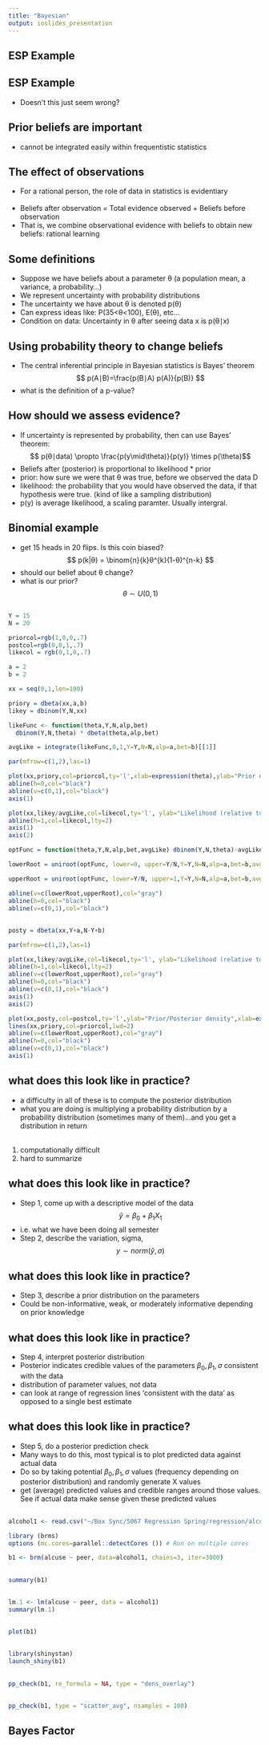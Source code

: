```yaml
---
title: "Bayesian"
output: ioslides_presentation
---
```


## ESP Example 


## ESP Example 

- Doesn't this just seem wrong? 

## Prior beliefs are important

- cannot be integrated easily within frequentistic statistics

## The effect of observations

- For a rational person, the role of data in statistics is evidentiary    
<br>
- Beliefs after observation = Total evidence observed + Beliefs before observation  
- That is, we combine observational evidence with beliefs to obtain new beliefs: rational learning

## Some definitions 
- Suppose we have beliefs about a parameter θ (a population mean, a variance, a probability...)  
- We represent uncertainty with probability distributions   
- The uncertainty we have about θ is denoted p(θ)  
- Can express ideas like: P(35<θ<100), E(θ), etc...  
- Condition on data: Uncertainty in θ after seeing data x is p(θ∣x)

## Using probability theory to change beliefs
- The central inferential principle in Bayesian statistics is Bayes' theorem  
$$ p(A∣B)=\frac{p(B∣A) p(A)}{p(B)} $$ 
- what is the definition of a p-value? 

## How should we assess evidence?
- If uncertainty is represented by probability, then can use Bayes' theorem:    
$$ p(θ∣data) \propto \frac{p(y\mid\theta)}{p(y)} \times p(\theta)$$
- Beliefs after (posterior) is proportional to likelihood * prior
<br>
- prior: how sure we were that θ was true, before we observed the data D    
- likelihood: the probability that you would have observed the data, if that hypothesis were true.  (kind of like a sampling distribution)  
- p(y) is average likelihood, a scaling paramter. Usually intergral. 

## Binomial example ##

- get 15 heads in 20 flips. Is this coin biased? 
$$ p(k|θ) = \binom{n}{k}θ^{k}(1-θ)^{n-k} $$
- should our belief about θ change? 
- what is our prior? 
$$ θ \sim U(0,1) $$ 

##

```r
Y = 15
N = 20
```

```r

priorcol=rgb(1,0,0,.7)
postcol=rgb(0,0,1,.7)
likecol = rgb(0,1,0,.7)

a = 2
b = 2

xx = seq(0,1,len=100)

priory = dbeta(xx,a,b)
likey = dbinom(Y,N,xx)

likeFunc <- function(theta,Y,N,alp,bet)
  dbinom(Y,N,theta) * dbeta(theta,alp,bet)

avgLike = integrate(likeFunc,0,1,Y=Y,N=N,alp=a,bet=b)[[1]]

par(mfrow=c(1,2),las=1)

plot(xx,priory,col=priorcol,ty='l',xlab=expression(theta),ylab="Prior density",yaxt='n',axes=FALSE,lwd=2)
abline(h=0,col="black")
abline(v=c(0,1),col="black")
axis(1)

plot(xx,likey/avgLike,col=likecol,ty='l', ylab="Likelihood (relative to average)",xlab=expression(theta),axes=FALSE,lwd=2)
abline(h=1,col=likecol,lty=2)
axis(1)
axis(2)

optFunc = function(theta,Y,N,alp,bet,avgLike) dbinom(Y,N,theta)-avgLike

lowerRoot = uniroot(optFunc, lower=0, upper=Y/N,Y=Y,N=N,alp=a,bet=b,avgLike=avgLike)$root

upperRoot = uniroot(optFunc, lower=Y/N, upper=1,Y=Y,N=N,alp=a,bet=b,avgLike=avgLike)$root

abline(v=c(lowerRoot,upperRoot),col="gray")
abline(h=0,col="black")
abline(v=c(0,1),col="black")

```

##

```r

posty = dbeta(xx,Y+a,N-Y+b)

par(mfrow=c(1,2),las=1)

plot(xx,likey/avgLike,col=likecol,ty='l', ylab="Likelihood (relative to average)",xlab=expression(theta),axes=FALSE,lwd=2)
abline(h=1,col=likecol,lty=2)
abline(v=c(lowerRoot,upperRoot),col="gray")
abline(h=0,col="black")
abline(v=c(0,1),col="black")
axis(1)
axis(2)

plot(xx,posty,col=postcol,ty='l',ylab="Prior/Posterior density",xlab=expression(theta),axes=FALSE,lwd=2)
lines(xx,priory,col=priorcol,lwd=2)
abline(v=c(lowerRoot,upperRoot),col="gray")
abline(h=0,col="black")
abline(v=c(0,1),col="black")
axis(1)
```

## what does this look like in practice? 
- a difficulty in all of these is to compute the posterior distribution  
- what you are doing is multiplying a probability distribution by a probability distribution (sometimes many of them)...and you get a distribution in return  
<br>
1. computationally difficult  
2. hard to summarize  

## what does this look like in practice?
- Step 1, come up with a descriptive model of the data
$$ \hat{y}=\beta_{0}+\beta_{1}X_{1}$$
- i.e. what we have been doing all semester
- Step 2, describe the variation, sigma, 
$$ y \sim norm(\hat{y},\sigma) $$

## what does this look like in practice? 
- Step 3, describe a prior distribution on the parameters  
- Could be non-informative, weak, or moderately informative depending on prior knowledge  

## what does this look like in practice?  
- Step 4, interpret posterior distribution  
- Posterior indicates credible values of the parameters $\beta_{0}, \beta_{1}, \sigma$ consistent with the data  
- distribution of parameter values, not data  
- can look at range of regression lines 'consistent with the data' as opposed to a single best estimate  

## what does this look like in practice? 
- Step 5, do a posterior prediction check  
- Many ways to do this, most typical is to plot predicted data against actual data  
- Do so by taking potential $\beta_{0}, \beta_{1}, \sigma$ values (frequency depending on posterior distribution) and randomly generate X values  
- get (average) predicted values and credible ranges around those values. See if actual data make sense given these predicted values  



## 
```r
alcohol1 <- read.csv("~/Box Sync/5067 Regression Spring/regression/alcohol1.txt")
```

```r
library (brms)
options (mc.cores=parallel::detectCores ()) # Run on multiple cores

b1 <- brm(alcuse ~ peer, data=alcohol1, chains=3, iter=3000)
```

##
```r
summary(b1)
```


##

```r
lm.1 <- lm(alcuse ~ peer, data = alcohol1)
summary(lm.1)
```

##
```r
plot(b1)
```

##
```r
library(shinystan)
launch_shiny(b1) 
```

##

```r
pp_check(b1, re_formula = NA, type = "dens_overlay")
```

##

```r
pp_check(b1, type = "scatter_avg", nsamples = 100)

```


## Bayes Factor


